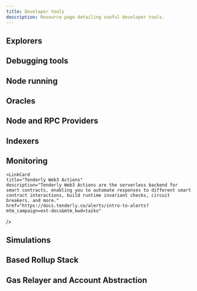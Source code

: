 ```yaml
---
title: Developer tools
description: Resource page detailing useful developer tools.
---
```



## Explorers

<CardGrid>
  <LinkCard
    title="Taiko BCR Explorer"
    description="An explorer page for viewing the status of Taiko's BCR rollups."
    href="https://taikonow.xyz"
  />
  <LinkCard
    title="Dune Dashboard (BCR)"
    description="A Dune dashboard to track Taiko BCR mainnet, built by Taiko Labs."
    href="https://dune.com/taiko_xyz/taikobcr"
  />
    <LinkCard
    title="Tenderly Developer Explorer"
    description="Developer Explorer allows you to monitor and inspect transactions, providing high level of details and additional tools such as debugger, simulator, alerts, Virtual TestNets and more."
    href="https://docs.tenderly.co/developer-explorer?mtm_campaign=ext-docs&mtm_kwd=taiko"
  />
</CardGrid>

## Debugging tools

<CardGrid>
  <LinkCard
    title="Tenderly"
    description="Debugger is the complete debugging solution for analyzing, testing, and optimizing smart contracts and transactions. It brings visibility to transaction details to enhance the debugging experience, with features like step-by-step execution, expression evaluation, and more."
    href="https://tenderly.co?mtm_campaign=ext-docs&mtm_kwd=taiko"
  />
</CardGrid>


## Node running

<CardGrid>
  <LinkCard
    title="Dojo Node"
    description="A user-friendly dashboard for monitoring and configuring your Taiko node."
    href="https://dojonode.xyz"
  />
</CardGrid>

## Oracles

<CardGrid>
  <LinkCard
    title="Api3"
    description="Api3 delivers first-party oracles that pay you — connecting real-world data directly to smart contracts while reclaiming lost value through Oracle Extractable Value (OEV). Explore the Api3 Market and start earning."
    href="https://market.api3.org/taiko"
  />
  <LinkCard
    title="Pyth Network"
    description="Pyth Network is the largest first-party Oracle network, delivering real-time data across a vast number of chains. Pyth introduces an innovative low-latency pull oracle design, where users can pull price updates on-chain when needed, enabling everyone in the blockchain environment to access that data point most efficiently. Pyth network updates the prices every 400ms, making Pyth the fastest on-chain oracle."
    href="https://docs.pyth.network/price-feeds/use-real-time-data/evm"
  />
  <LinkCard
    title="APRO"
    description="APRO Data Service provides Data Push, empowering smart contracts with accurate, reliable data for a wide range of DeFi applications and beyond."
    href="https://www.apro.com/data-push?chain=taiko-main"
  />
  <LinkCard
    title="Supra"
    description="Supra Oracles delivers a decentralized, high-performance oracle infrastructure that connects real-world data with smart contracts. Supra's robust oracle services make it easy to access and automate critical external data flows."
    href="https://docs.supra.com/oracles"
  />
</CardGrid>

## Node and RPC Providers

<CardGrid>
  <LinkCard
    title="Porters TKN Api"
    description="PORTERS provides Web3 DePIN infrastructure through the POKT Network. The PORTERS Token Name Service API provides API access to token metadata, including TAIKO, through REST endpoints that may be accessed through the user's PORTERS App."
    href="https://docs.porters.xyz/"
  />
  <LinkCard
    title="Tenderly"
    description="Tenderly offers a highly performant and reliable production infrastructure, equipped with custom RPC methods for gas price prediction, simulations, tracing, and more."
    href="https://docs.tenderly.co/node/rpc-reference/taiko-hekla?mtm_campaign=ext-docs&mtm_kwd=taiko"
  />
  <LinkCard
    title="BlockPI"
    description="BlockPI is a high-performance, global Web3 infrastructure provider offering reliable RPC endpoints and developer APIs. Designed for dApp builders, BlockPI delivers fast, low-latency access to both real-time and historical chain data."
    href="https://blockpi.io/chain/taiko"
  />
  <LinkCard
    title="ankr"
    description="Ankr is a decentralized Web3 infrastructure provider that powers developers and enterprises. Through its global node network of RPC andAPI endpoints, Ankr enables seamless dApp development, staking, and staking-node hosting — all without requiring users to manage complex infrastructure."
    href="https://www.ankr.com/rpc/taiko/"
  />
  <LinkCard
    title="dRPC"
    description="dRPC is a decentralized, high‑performance RPC provider powering access to EVM‑based chains via a global, multi‑provider network. It offers latency‑optimized routing, usage-based pricing, detailed dev analytics dashboards, and strong decentralization principles."
    href="https://drpc.org/chainlist/taiko#taiko"
  />
</CardGrid>

## Indexers

<CardGrid>
  <LinkCard
    title="Goldsky"
    description="Goldsky offers high-performance subgraph hosting and realtime data replication pipelines (Mirror). Subgraphs allow for flexible indexing with typescript, with support for webhooks, and Mirror allows users to get live blockchain data in database or message queues with a single yaml config."
    href="https://docs.goldsky.com/chains/taiko/?utm_source=taiko&utm_medium=docs"
  />
</CardGrid>

## Monitoring

<CardGrid>
  <LinkCard
    title="Tenderly Alerts"
    description="Tenderly Alerts allow you to get notifications or trigger external webhooks based on transactions and contract interactions on Taiko. With Alerts API, it's possible to create custom alerts with more granular triggering criteria."
    href="https://docs.tenderly.co/alerts/intro-to-alerts?mtm_campaign=ext-docs&mtm_kwd=taiko"
  />

    <LinkCard
    title="Tenderly Web3 Actions"
    description="Tenderly Web3 Actions are the serverless backend for smart contracts, enabling you to automate responses to different smart contract interactions, build runtime invariant checks, circuit breakers, and more."
    href="https://docs.tenderly.co/alerts/intro-to-alerts?mtm_campaign=ext-docs&mtm_kwd=taiko"
  />
</CardGrid>

## Simulations

<CardGrid>
  <LinkCard
    title="Tenderly Simulations"
    description="Integrate Simulation RPC to predict transaction outcomes such as asset changes, precise gas usage, and emitted events."
    href="https://docs.tenderly.co/simulations/single-simulations#simulate-via-rpc?mtm_campaign=ext-docs&mtm_kwd=taiko"
  />
</CardGrid>

## Based Rollup Stack

<CardGrid>
  <LinkCard
    title="Nethermind Surge"
    description="Developed by Nethermind, Surge is a high-performance, based rollup template built on a modified Taiko stack that embodies Ethereum's principles of decentralization, security, and censorship resistance."
    href="https://docs.surge.wtf/docs/intro"
  />
</CardGrid>

## Gas Relayer and Account Abstraction

<CardGrid>
  <LinkCard
    title="Thirdweb"
    description="Thirdweb is a Web3 development platform that lets you easily build, deploy, and scale blockchain apps with prebuilt smart contracts, wallet infrastructure, and developer tools."
    href="https://thirdweb.com/taiko"
  />
</CardGrid>
